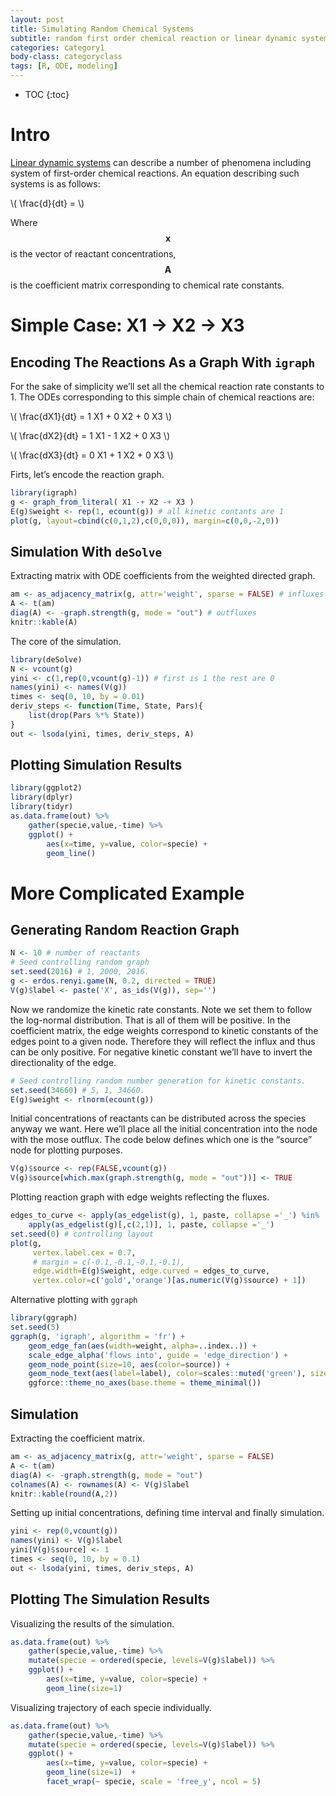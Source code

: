 ```yaml
---
layout: post
title: Simulating Random Chemical Systems
subtitle: random first order chemical reaction or linear dynamic systems
categories: category1
body-class: categoryclass
tags: [R, ODE, modeling]
---
```


<!-- <style type="text/css"> -->
<!-- .table { -->
<!--     width: 60%; -->
<!-- } -->
<!-- </style> -->

* TOC
{:toc}


# Intro
[Linear dynamic systems](https://en.wikipedia.org/wiki/Linear_dynamical_system) can describe a number of phenomena including system of first-order chemical reactions. An equation describing such systems is as follows:

\\( \\frac{d\mathbf{x}}{dt} = \mathbf{A}\mathbf{x} \\)

Where $$\mathbf{x}$$ is the vector of reactant concentrations, $$\mathbf{A}$$ is the coefficient
matrix corresponding to chemical rate constants.

# Simple Case: X1 -> X2 -> X3

## Encoding The Reactions As a Graph With `igraph`
For the sake of simplicity we'll set all the chemical reaction rate constants to 1. The ODEs corresponding to this simple chain of chemical reactions are:

\\( \\frac{dX1}{dt} = 1 \cdot X1 + 0 \cdot X2 + 0 \cdot X3 \\)

\\( \\frac{dX2}{dt} = 1 \cdot X1 - 1 \cdot X2 + 0 \cdot X3 \\)

\\( \\frac{dX3}{dt} = 0 \cdot X1 + 1 \cdot X2 + 0 \cdot X3 \\)

Firts, let's encode the reaction graph.
```r
library(igraph)
g <- graph_from_literal( X1 -+ X2 -+ X3 )
E(g)$weight <- rep(1, ecount(g)) # all kinetic contants are 1
plot(g, layout=cbind(c(0,1,2),c(0,0,0)), margin=c(0,0,-2,0))
```

## Simulation With `deSolve`

Extracting matrix with ODE coefficients from the weighted directed graph.
```r
am <- as_adjacency_matrix(g, attr='weight', sparse = FALSE) # influxes
A <- t(am)
diag(A) <- -graph.strength(g, mode = "out") # outfluxes
knitr::kable(A)
```

The core of the simulation.
```r
library(deSolve)
N <- vcount(g)
yini <- c(1,rep(0,vcount(g)-1)) # first is 1 the rest are 0
names(yini) <- names(V(g))
times <- seq(0, 10, by = 0.01)
deriv_steps <- function(Time, State, Pars){
    list(drop(Pars %*% State))
}
out <- lsoda(yini, times, deriv_steps, A)
```

## Plotting Simulation Results
```r
library(ggplot2)
library(dplyr)
library(tidyr)
as.data.frame(out) %>%
    gather(specie,value,-time) %>%
    ggplot() +
        aes(x=time, y=value, color=specie) +
        geom_line()
```



# More Complicated Example

## Generating Random Reaction Graph

```r
N <- 10 # number of reactants
# Seed controlling random graph 
set.seed(2016) # 1, 2000, 2016. 
g <- erdos.renyi.game(N, 0.2, directed = TRUE)
V(g)$label <- paste('X', as_ids(V(g)), sep='')
```

Now we randomize the kinetic rate constants. Note we set them to follow
the log-normal distribution. That is all of them will be positive.
In the coefficient matrix, the edge weights correspond to kinetic constants
of the edges point to a given node. Therefore they will reflect the influx and
thus can be only positive. For negative kinetic constant we'll have to invert
the directionality of the edge.
```r
# Seed controlling random number generation for kinetic constants.
set.seed(34660) # 5, 1, 34660. 
E(g)$weight <- rlnorm(ecount(g))
```

Initial concentrations of reactants can be distributed across the species 
anyway we want. Here we'll place all the initial concentration into the 
node with the mose outflux. The code below defines which one is the 
"source" node for plotting purposes.
```r
V(g)$source <- rep(FALSE,vcount(g))
V(g)$source[which.max(graph.strength(g, mode = "out"))] <- TRUE
```

Plotting reaction graph with edge weights reflecting the fluxes.
```r
edges_to_curve <- apply(as_edgelist(g), 1, paste, collapse ='_') %in%
    apply(as_edgelist(g)[,c(2,1)], 1, paste, collapse ='_')
set.seed(0) # controlling layout
plot(g,
     vertex.label.cex = 0.7,
     # margin = c(-0.1,-0.1,-0.1,-0.1),
     edge.width=E(g)$weight, edge.curved = edges_to_curve,
     vertex.color=c('gold','orange')[as.numeric(V(g)$source) + 1])
```

Alternative plotting with `ggraph`
```r
library(ggraph)
set.seed(5)
ggraph(g, 'igraph', algorithm = 'fr') +
    geom_edge_fan(aes(width=weight, alpha=..index..)) +
    scale_edge_alpha('flows into', guide = 'edge_direction') +
    geom_node_point(size=10, aes(color=source)) +
    geom_node_text(aes(label=label), color=scales::muted('green'), size=4.5) +
    ggforce::theme_no_axes(base.theme = theme_minimal())
```


## Simulation

Extracting the coefficient matrix.
```r
am <- as_adjacency_matrix(g, attr='weight', sparse = FALSE)
A <- t(am)
diag(A) <- -graph.strength(g, mode = "out")
colnames(A) <- rownames(A) <- V(g)$label
knitr::kable(round(A,2))
```

Setting up initial concentrations, defining time interval and finally simulation.
```r
yini <- rep(0,vcount(g))
names(yini) <- V(g)$label
yini[V(g)$source] <- 1
times <- seq(0, 10, by = 0.1)
out <- lsoda(yini, times, deriv_steps, A)
```

## Plotting The Simulation Results

Visualizing the results of the simulation.
```r
as.data.frame(out) %>%
    gather(specie,value,-time) %>%
    mutate(specie = ordered(specie, levels=V(g)$label)) %>%
    ggplot() +
        aes(x=time, y=value, color=specie) +
        geom_line(size=1)
```

Visualizing trajectory of each specie individually.
```r
as.data.frame(out) %>%
    gather(specie,value,-time) %>%
    mutate(specie = ordered(specie, levels=V(g)$label)) %>%
    ggplot() +
        aes(x=time, y=value, color=specie) +
        geom_line(size=1)  +
        facet_wrap(~ specie, scale = 'free_y', ncol = 5)
```

